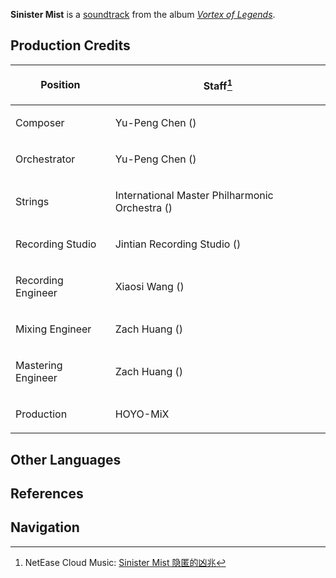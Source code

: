 {{Soundtrack Infobox
|title          =
|image          = Vortex of Legends.jpg
|album          = Vortex of Legends
|disc           =
|number         = 10
|featured       =
|featured2      =
|featured3      =
|featured_disc  =
|featured_disc2 =
|featured_disc3 =
|youtube_id     = n_-9mrBMLA8
|youtube_time   = 823
|spotify_id     = 5KicFKpG4Qx0MvtC4HXfYK
|played_in      = Dragonspine; Starglow Cavern
|during         = [[Starglow Cavern]]
|domain         =
|previous       = Striding in the Snowstorm
|next           = In the Desolate Hallway
}}
'''Sinister Mist''' is a [[soundtrack]] from the album ''[[Vortex of Legends]]''.

==Production Credits==
{| class="wikitable" style="text-align:left; height:0.5em"
! Position
! Staff<ref>NetEase Cloud Music: [https://music.163.com/#/song?id=1833805541 Sinister Mist 隐匿的凶兆]</ref>
|-
! Composer
| Yu-Peng Chen ({{Lang|zh=陈致逸|mini=1}})
|-
! Orchestrator
| Yu-Peng Chen ({{Lang|zh=陈致逸|mini=1}})
|-
! Strings
| International Master Philharmonic Orchestra ({{Lang|zh=国际首席爱乐乐团|mini=1}})
|-
! Recording Studio
| Jintian Recording Studio ({{Lang|zh=金田录音棚|mini=1}})
|-
! Recording Engineer
| Xiaosi Wang ({{Lang|zh=王小四|mini=1}})
|-
! Mixing Engineer
| Zach Huang ({{Lang|zh=黄巍|mini=1}})
|-
! Mastering Engineer
| Zach Huang ({{Lang|zh=黄巍|mini=1}})
|-
! Production
| HOYO-MiX
|}

==Other Languages==
{{Other Languages
|default_hidden = 1
|en      = Sinister Mist
|zhs     = 隐匿的凶兆
|zhs_rm  = Yǐnnì de Xiōngzhào
|zht     = 隱匿的凶兆
|zht_rm  = Yǐnnì de Xiōngzhào
|ja      = 隠匿する前兆
|ja_rm   = Intoku-suru Zenchou
}}

==References==
{{Reflist}}

==Navigation==
{{Soundtrack Navbox|Vortex of Legends}}
